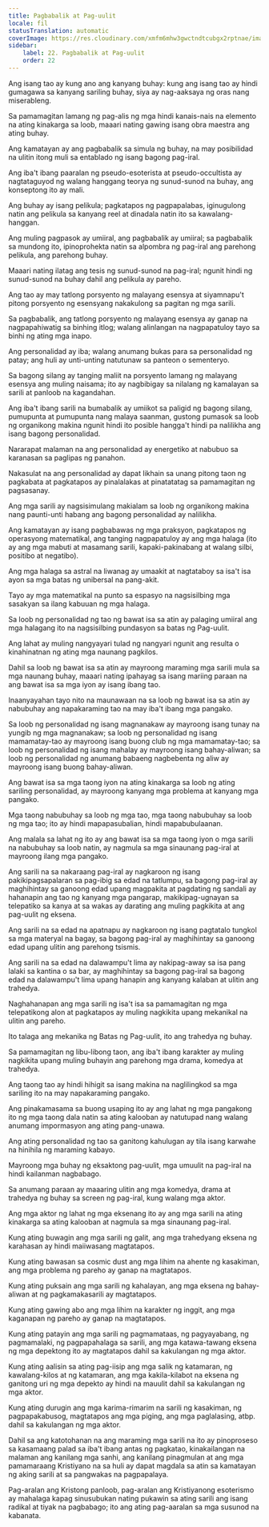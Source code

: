 ```yaml
---
title: Pagbabalik at Pag-uulit
locale: fil
statusTranslation: automatic
coverImage: https://res.cloudinary.com/xmfm6mhw3gwctndtcubgx2rptnae/image/upload/v1741354419/small_cover_la_gran_rebelion_28716e29d2.webp
sidebar:
    label: 22. Pagbabalik at Pag-uulit
    order: 22
---
```

Ang isang tao ay kung ano ang kanyang buhay: kung ang isang tao ay hindi gumagawa sa kanyang sariling buhay, siya ay nag-aaksaya ng oras nang miserableng.

Sa pamamagitan lamang ng pag-alis ng mga hindi kanais-nais na elemento na ating kinakarga sa loob, maaari nating gawing isang obra maestra ang ating buhay.

Ang kamatayan ay ang pagbabalik sa simula ng buhay, na may posibilidad na ulitin itong muli sa entablado ng isang bagong pag-iral.

Ang iba't ibang paaralan ng pseudo-esoterista at pseudo-occultista ay nagtataguyod ng walang hanggang teorya ng sunud-sunod na buhay, ang konseptong ito ay mali.

Ang buhay ay isang pelikula; pagkatapos ng pagpapalabas, iginugulong natin ang pelikula sa kanyang reel at dinadala natin ito sa kawalang-hanggan.

Ang muling pagpasok ay umiiral, ang pagbabalik ay umiiral; sa pagbabalik sa mundong ito, ipinoprohekta natin sa alpombra ng pag-iral ang parehong pelikula, ang parehong buhay.

Maaari nating ilatag ang tesis ng sunud-sunod na pag-iral; ngunit hindi ng sunud-sunod na buhay dahil ang pelikula ay pareho.

Ang tao ay may tatlong porsyento ng malayang esensya at siyamnapu't pitong porsyento ng esensyang nakakulong sa pagitan ng mga sarili.

Sa pagbabalik, ang tatlong porsyento ng malayang esensya ay ganap na nagpapahiwatig sa binhing itlog; walang alinlangan na nagpapatuloy tayo sa binhi ng ating mga inapo.

Ang personalidad ay iba; walang anumang bukas para sa personalidad ng patay; ang huli ay unti-unting natutunaw sa panteon o sementeryo.

Sa bagong silang ay tanging maliit na porsyento lamang ng malayang esensya ang muling naisama; ito ay nagbibigay sa nilalang ng kamalayan sa sarili at panloob na kagandahan.

Ang iba't ibang sarili na bumabalik ay umiikot sa paligid ng bagong silang, pumupunta at pumupunta nang malaya saanman, gustong pumasok sa loob ng organikong makina ngunit hindi ito posible hangga't hindi pa nalilikha ang isang bagong personalidad.

Nararapat malaman na ang personalidad ay energetiko at nabubuo sa karanasan sa paglipas ng panahon.

Nakasulat na ang personalidad ay dapat likhain sa unang pitong taon ng pagkabata at pagkatapos ay pinalalakas at pinatatatag sa pamamagitan ng pagsasanay.

Ang mga sarili ay nagsisimulang makialam sa loob ng organikong makina nang paunti-unti habang ang bagong personalidad ay nalilikha.

Ang kamatayan ay isang pagbabawas ng mga praksyon, pagkatapos ng operasyong matematikal, ang tanging nagpapatuloy ay ang mga halaga (ito ay ang mga mabuti at masamang sarili, kapaki-pakinabang at walang silbi, positibo at negatibo).

Ang mga halaga sa astral na liwanag ay umaakit at nagtataboy sa isa't isa ayon sa mga batas ng unibersal na pang-akit.

Tayo ay mga matematikal na punto sa espasyo na nagsisilbing mga sasakyan sa ilang kabuuan ng mga halaga.

Sa loob ng personalidad ng tao ng bawat isa sa atin ay palaging umiiral ang mga halagang ito na nagsisilbing pundasyon sa batas ng Pag-uulit.

Ang lahat ay muling nangyayari tulad ng nangyari ngunit ang resulta o kinahinatnan ng ating mga naunang pagkilos.

Dahil sa loob ng bawat isa sa atin ay mayroong maraming mga sarili mula sa mga naunang buhay, maaari nating ipahayag sa isang mariing paraan na ang bawat isa sa mga iyon ay isang ibang tao.

Inaanyayahan tayo nito na maunawaan na sa loob ng bawat isa sa atin ay nabubuhay ang napakaraming tao na may iba't ibang mga pangako.

Sa loob ng personalidad ng isang magnanakaw ay mayroong isang tunay na yungib ng mga magnanakaw; sa loob ng personalidad ng isang mamamatay-tao ay mayroong isang buong club ng mga mamamatay-tao; sa loob ng personalidad ng isang mahalay ay mayroong isang bahay-aliwan; sa loob ng personalidad ng anumang babaeng nagbebenta ng aliw ay mayroong isang buong bahay-aliwan.

Ang bawat isa sa mga taong iyon na ating kinakarga sa loob ng ating sariling personalidad, ay mayroong kanyang mga problema at kanyang mga pangako.

Mga taong nabubuhay sa loob ng mga tao, mga taong nabubuhay sa loob ng mga tao; ito ay hindi mapapasubalian, hindi mapabubulaanan.

Ang malala sa lahat ng ito ay ang bawat isa sa mga taong iyon o mga sarili na nabubuhay sa loob natin, ay nagmula sa mga sinaunang pag-iral at mayroong ilang mga pangako.

Ang sarili na sa nakaraang pag-iral ay nagkaroon ng isang pakikipagsapalaran sa pag-ibig sa edad na tatlumpu, sa bagong pag-iral ay maghihintay sa ganoong edad upang magpakita at pagdating ng sandali ay hahanapin ang tao ng kanyang mga pangarap, makikipag-ugnayan sa telepatiko sa kanya at sa wakas ay darating ang muling pagkikita at ang pag-uulit ng eksena.

Ang sarili na sa edad na apatnapu ay nagkaroon ng isang pagtatalo tungkol sa mga materyal na bagay, sa bagong pag-iral ay maghihintay sa ganoong edad upang ulitin ang parehong tsismis.

Ang sarili na sa edad na dalawampu't lima ay nakipag-away sa isa pang lalaki sa kantina o sa bar, ay maghihintay sa bagong pag-iral sa bagong edad na dalawampu't lima upang hanapin ang kanyang kalaban at ulitin ang trahedya.

Naghahanapan ang mga sarili ng isa't isa sa pamamagitan ng mga telepatikong alon at pagkatapos ay muling nagkikita upang mekanikal na ulitin ang pareho.

Ito talaga ang mekanika ng Batas ng Pag-uulit, ito ang trahedya ng buhay.

Sa pamamagitan ng libu-libong taon, ang iba't ibang karakter ay muling nagkikita upang muling buhayin ang parehong mga drama, komedya at trahedya.

Ang taong tao ay hindi hihigit sa isang makina na naglilingkod sa mga sariling ito na may napakaraming pangako.

Ang pinakamasama sa buong usaping ito ay ang lahat ng mga pangakong ito ng mga taong dala natin sa ating kalooban ay natutupad nang walang anumang impormasyon ang ating pang-unawa.

Ang ating personalidad ng tao sa ganitong kahulugan ay tila isang karwahe na hinihila ng maraming kabayo.

Mayroong mga buhay ng eksaktong pag-uulit, mga umuulit na pag-iral na hindi kailanman nagbabago.

Sa anumang paraan ay maaaring ulitin ang mga komedya, drama at trahedya ng buhay sa screen ng pag-iral, kung walang mga aktor.

Ang mga aktor ng lahat ng mga eksenang ito ay ang mga sarili na ating kinakarga sa ating kalooban at nagmula sa mga sinaunang pag-iral.

Kung ating buwagin ang mga sarili ng galit, ang mga trahedyang eksena ng karahasan ay hindi maiiwasang magtatapos.

Kung ating bawasan sa cosmic dust ang mga lihim na ahente ng kasakiman, ang mga problema ng pareho ay ganap na magtatapos.

Kung ating puksain ang mga sarili ng kahalayan, ang mga eksena ng bahay-aliwan at ng pagkamakasarili ay magtatapos.

Kung ating gawing abo ang mga lihim na karakter ng inggit, ang mga kaganapan ng pareho ay ganap na magtatapos.

Kung ating patayin ang mga sarili ng pagmamataas, ng pagyayabang, ng pagmamalaki, ng pagpapahalaga sa sarili, ang mga katawa-tawang eksena ng mga depektong ito ay magtatapos dahil sa kakulangan ng mga aktor.

Kung ating aalisin sa ating pag-iisip ang mga salik ng katamaran, ng kawalang-kilos at ng katamaran, ang mga kakila-kilabot na eksena ng ganitong uri ng mga depekto ay hindi na mauulit dahil sa kakulangan ng mga aktor.

Kung ating durugin ang mga karima-rimarim na sarili ng kasakiman, ng pagpapakabusog, magtatapos ang mga piging, ang mga paglalasing, atbp. dahil sa kakulangan ng mga aktor.

Dahil sa ang katotohanan na ang maraming mga sarili na ito ay pinoproseso sa kasamaang palad sa iba't ibang antas ng pagkatao, kinakailangan na malaman ang kanilang mga sanhi, ang kanilang pinagmulan at ang mga pamamaraang Kristiyano na sa huli ay dapat magdala sa atin sa kamatayan ng aking sarili at sa pangwakas na pagpapalaya.

Pag-aralan ang Kristong panloob, pag-aralan ang Kristiyanong esoterismo ay mahalaga kapag sinusubukan nating pukawin sa ating sarili ang isang radikal at tiyak na pagbabago; ito ang ating pag-aaralan sa mga susunod na kabanata.

